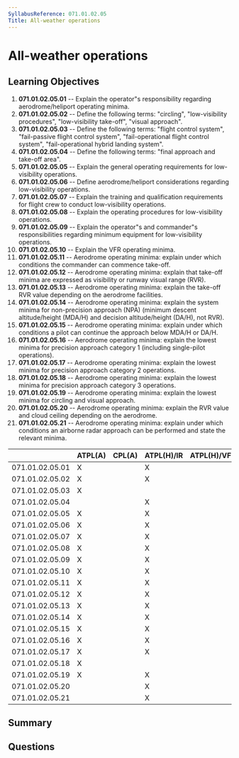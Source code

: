 ```yaml
---
SyllabusReference: 071.01.02.05
Title: All-weather operations
---
```


# All-weather operations

## Learning Objectives

1. **071.01.02.05.01** -- Explain the operator"s responsibility regarding
   aerodrome/heliport operating minima.
2. **071.01.02.05.02** -- Define the following terms: "circling", "low-visibility
   procedures", "low-visibility take-off", "visual approach".
3. **071.01.02.05.03** -- Define the following terms: "flight control system",
   "fail-passive flight control system", "fail-operational flight control
   system", "fail-operational hybrid landing system".
4. **071.01.02.05.04** -- Define the following terms: "final approach and take-off
   area".
5. **071.01.02.05.05** -- Explain the general operating requirements for
   low-visibility operations.
6. **071.01.02.05.06** -- Define aerodrome/heliport considerations regarding
   low-visibility operations.
7. **071.01.02.05.07** -- Explain the training and qualification requirements for
   flight crew to conduct low-visibility operations.
8. **071.01.02.05.08** -- Explain the operating procedures for low-visibility
   operations.
9. **071.01.02.05.09** -- Explain the operator"s and commander"s responsibilities
   regarding minimum equipment for low-visibility operations.
10. **071.01.02.05.10** -- Explain the VFR operating minima.
11. **071.01.02.05.11** -- Aerodrome operating minima: explain under which
    conditions the commander can commence take-off.
12. **071.01.02.05.12** -- Aerodrome operating minima: explain that take-off
    minima are expressed as visibility or runway visual range (RVR).
13. **071.01.02.05.13** -- Aerodrome operating minima: explain the take-off RVR
    value depending on the aerodrome facilities.
14. **071.01.02.05.14** -- Aerodrome operating minima: explain the system minima
    for non-precision approach (NPA) (minimum descent altitude/height (MDA/H)
    and decision altitude/height (DA/H), not RVR).
15. **071.01.02.05.15** -- Aerodrome operating minima: explain under which
    conditions a pilot can continue the approach below MDA/H or DA/H.
16. **071.01.02.05.16** -- Aerodrome operating minima: explain the lowest minima
    for precision approach category 1 (including single-pilot operations).
17. **071.01.02.05.17** -- Aerodrome operating minima: explain the lowest minima
    for precision approach category 2 operations.
18. **071.01.02.05.18** -- Aerodrome operating minima: explain the lowest minima
    for precision approach category 3 operations.
19. **071.01.02.05.19** -- Aerodrome operating minima: explain the lowest minima
    for circling and visual approach.
20. **071.01.02.05.20** -- Aerodrome operating minima: explain the RVR value and
    cloud ceiling depending on the aerodrome.
21. **071.01.02.05.21** -- Aerodrome operating minima: explain under which
    conditions an airborne radar approach can be performed and state the
    relevant minima.

|                 | ATPL(A) | CPL(A) | ATPL(H)/IR | ATPL(H)/VFR | CPL(H) | IR  | CBIR(A) |
| --------------- | ------- | ------ | ---------- | ----------- | ------ | --- | ------- |
| 071.01.02.05.01 | X       |        | X          |             |        |     |         |
| 071.01.02.05.02 | X       |        | X          |             |        |     |         |
| 071.01.02.05.03 | X       |        |            |             |        |     |         |
| 071.01.02.05.04 |         |        | X          |             |        |     |         |
| 071.01.02.05.05 | X       |        | X          |             |        |     |         |
| 071.01.02.05.06 | X       |        | X          |             |        |     |         |
| 071.01.02.05.07 | X       |        | X          |             |        |     |         |
| 071.01.02.05.08 | X       |        | X          |             |        |     |         |
| 071.01.02.05.09 | X       |        | X          |             |        |     |         |
| 071.01.02.05.10 | X       |        | X          |             |        |     |         |
| 071.01.02.05.11 | X       |        | X          |             |        |     |         |
| 071.01.02.05.12 | X       |        | X          |             |        |     |         |
| 071.01.02.05.13 | X       |        | X          |             |        |     |         |
| 071.01.02.05.14 | X       |        | X          |             |        |     |         |
| 071.01.02.05.15 | X       |        | X          |             |        |     |         |
| 071.01.02.05.16 | X       |        | X          |             |        |     |         |
| 071.01.02.05.17 | X       |        | X          |             |        |     |         |
| 071.01.02.05.18 | X       |        |            |             |        |     |         |
| 071.01.02.05.19 | X       |        | X          |             |        |     |         |
| 071.01.02.05.20 |         |        | X          |             |        |     |         |
| 071.01.02.05.21 |         |        | X          |             |        |     |         |

## Summary

## Questions

